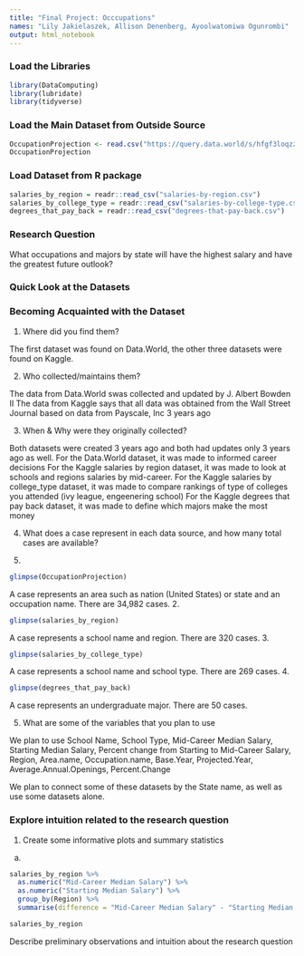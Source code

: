 ```yaml
---
title: "Final Project: Occcupations"
names: "Lily Jakielaszek, Allison Denenberg, Ayoolwatomiwa Ogunrombi"
output: html_notebook
---
```


### Load the Libraries 
```r
library(DataComputing)
library(lubridate)
library(tidyverse)
```

### Load the Main Dataset from Outside Source
```r
OccupationProjection <- read.csv("https://query.data.world/s/hfgf3loqzzbk34aytghvne5sxg3ljr", header=TRUE, stringsAsFactors=FALSE);
OccupationProjection
```
### Load Dataset from R package 
```r
salaries_by_region = readr::read_csv("salaries-by-region.csv")
salaries_by_college_type = readr::read_csv("salaries-by-college-type.csv")
degrees_that_pay_back = readr::read_csv("degrees-that-pay-back.csv")
```
### Research Question
What occupations and majors by state will have the highest salary and have the greatest future outlook?

### Quick Look at the Datasets

### Becoming Acquainted with the Dataset 
1. Where did you find them?

The first dataset was found on Data.World, the other three datasets were found on Kaggle. 

2. Who collected/maintains them?

The data from Data.World swas collected and updated by J. Albert Bowden II 
The data from Kaggle says that all data was obtained from the Wall Street Journal based on data from Payscale, Inc 3 years ago

3. When & Why were they originally collected?

Both datasets were created 3 years ago and both had updates only 3 years ago as well.
For the Data.World dataset, it was made to informed career decisions 
For the Kaggle salaries by region dataset, it was made to look at schools and regions salaries by mid-career.
For the Kaggle salaries by college_type dataset, it was made to compare rankings of type of colleges you attended (ivy league, engeenering school)
For the Kaggle degrees that pay back dataset, it was made to define which majors make the most money 

4. What does a case represent in each data source, and how many total cases are available?

1. 
```r
glimpse(OccupationProjection)
```
A case represents an area such as nation (United States) or state and an occupation name. There are 34,982 cases.
2.
```r
glimpse(salaries_by_region)
```
A case represents a school name and region. There are 320 cases.
3.
```r
glimpse(salaries_by_college_type)
```
A case represents a school name and school type. There are 269 cases.
4. 
```r
glimpse(degrees_that_pay_back)
```
A case represents an undergraduate major. There are 50 cases. 

5. What are some of the variables that you plan to use

We plan to use School Name, School Type, Mid-Career Median Salary, Starting Median Salary, Percent change from Starting to Mid-Career Salary, Region, Area.name, Occupation.name, Base.Year, Projected.Year, Average.Annual.Openings, Percent.Change 

We plan to connect some of these datasets by the State name, as well as use some datasets alone. 

### Explore intuition related to the research question
1. Create some informative plots and summary statistics 

a. 
```r
salaries_by_region %>%
  as.numeric("Mid-Career Median Salary") %>%
  as.numeric("Starting Median Salary") %>%
  group_by(Region) %>%
  summarise(difference = "Mid-Career Median Salary" - "Starting Median Salary") 

salaries_by_region
```


Describe preliminary observations and intuition about the research question



